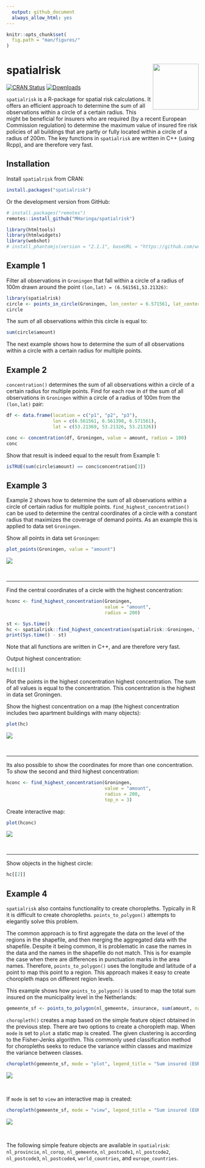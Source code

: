 ```yaml
---
  output: github_document
  always_allow_html: yes
---
```

  
  <!-- README.md is generated from README.Rmd. Please edit that file -->

```r
knitr::opts_chunk$set(
  fig.path = "man/figures/"
)
```

# spatialrisk <img src="logo.png" align="right" alt="" width="120" />

<!-- badges: start -->
[![CRAN Status](https://www.r-pkg.org/badges/version/spatialrisk)](https://cran.r-project.org/package=spatialrisk)
[![Downloads](https://cranlogs.r-pkg.org/badges/spatialrisk?color=blue)](https://cran.rstudio.com/package=spatialrisk)
<!-- badges: end -->

`spatialrisk` is a R-package for spatial risk calculations. It offers an efficient approach to determine the sum of all observations within a circle of a certain radius. This might be beneficial for insurers who are required (by a recent European Commission regulation) to determine the maximum value of insured fire risk policies of all buildings that are partly or fully located within a circle of a radius of 200m. The key functions in `spatialrisk` are written in C++ (using Rcpp), and are therefore very fast.

## Installation

Install `spatialrisk` from CRAN:

```r
install.packages("spatialrisk")
```

Or the development version from GitHub:

```r
# install.packages("remotes")
remotes::install_github("MHaringa/spatialrisk")
```

```r
library(htmltools)
library(htmlwidgets)
library(webshot)
# install_phantomjs(version = "2.1.1", baseURL = "https://github.com/wch/webshot/releases/download/v0.3.1/")
```


## Example 1

Filter all observations in `Groningen` that fall within a circle of a radius of 100m drawn around the point `(lon,lat) = (6.561561,53.21326)`:

```r
library(spatialrisk)
circle <- points_in_circle(Groningen, lon_center = 6.571561, lat_center = 53.21326, radius = 100)
circle
```

The sum of all observations within this circle is equal to: 

```r

sum(circle$amount)

```

The next example shows how to determine the sum of all observations within a circle with a certain radius for multiple points. 

## Example 2

`concentration()` determines the sum of all observations within a circle of a certain radius for multiple points. Find for each row in `df` the sum of all observations in `Groningen` within a circle of a radius of 100m from the `(lon,lat)` pair:

```r

df <- data.frame(location = c("p1", "p2", "p3"), 
                 lon = c(6.561561, 6.561398, 6.571561), 
                 lat = c(53.21369, 53.21326, 53.21326))

conc <- concentration(df, Groningen, value = amount, radius = 100)
conc

```

Show that result is indeed equal to the result from Example 1:

```r

isTRUE(sum(circle$amount) == conc$concentration[3])

```

## Example 3

Example 2 shows how to determine the sum of all observations within a circle of certain radius for multiple points. `find_highest_concentration()` can be used to determine the central coordinates of a circle with a constant radius that maximizes the coverage of demand points. As an example this is applied to data set `Groningen`. 

Show all points in data set `Groningen`:

```r

plot_points(Groningen, value = "amount")

```

![](man/figures/example3a-1.png)

<br>

-----

Find the central coordinates of a circle with the highest concentration:

```r

hconc <- find_highest_concentration(Groningen, 
                                    value = "amount", 
                                    radius = 200)

```

```r

st <- Sys.time()
hc <- spatialrisk::find_highest_concentration(spatialrisk::Groningen, "amount")
print(Sys.time() - st)

```

Note that all functions are written in C++, and are therefore very fast. 

Output highest concentration:

```r

hc[[1]]

```

Plot the points in the highest concentration highest concentration. The sum of all values is equal to the concentration. This concentration is the highest in data set Groningen.  

Show the highest concentration on a map (the highest concentration includes two apartment buildings with many objects):

```r

plot(hc)

```

![](man/figures/unnamed-chunk-9-1.png)

<br>

-----


Its also possible to show the coordinates for more than one concentration. To show the second and third highest concentration:

```r

hconc <- find_highest_concentration(Groningen, 
                                    value = "amount", 
                                    radius = 200, 
                                    top_n = 3)

```

Create interactive map:

```r

plot(hconc)

```

![](man/figures/unnamed-chunk-11-1.png)

<br>

-----

Show objects in the highest circle:

```r

hc[[2]]

```



## Example 4

`spatialrisk` also contains functionality to create choropleths. Typically in R it is difficult to create choropleths. `points_to_polygon()` attempts to elegantly solve this problem.

The common approach is to first aggregate the data on the level of the regions in the shapefile, and then merging the aggregated data with the shapefile. Despite it being common, it is problematic in case the names in the data and the names in the shapefile do not match. This is for example the case when there are differences in punctuation marks in the area names. Therefore, `points_to_polygon()` uses the longitude and latitude of a point to map this point to a region. This approach makes it easy to create choropleth maps on different region levels.

This example shows how `points_to_polygon()` is used to map the total sum insured on the municipality level in the Netherlands: 

```r

gemeente_sf <- points_to_polygon(nl_gemeente, insurance, sum(amount, na.rm = TRUE))

```

`choropleth()` creates a map based on the simple feature object obtained in the previous step. There are two options to create a choropleth map. When `mode` is set to `plot` a static map is created. The given clustering is according to the Fisher-Jenks algorithm. This commonly used classification method for choropleths seeks to reduce the variance within classes and maximize the variance between classes.

```r
choropleth(gemeente_sf, mode = "plot", legend_title = "Sum insured (EUR)", n = 5)
```

![](man/figures/nl_choro1.png)

<br>

If `mode` is set to `view` an interactive map is created:

```r
choropleth(gemeente_sf, mode = "view", legend_title = "Sum insured (EUR)")
```

![](man/figures/nl_choro2.png)

<br>

The following simple feature objects are available in `spatialrisk`: `nl_provincie`, `nl_corop`, `nl_gemeente`, `nl_postcode1`, `nl_postcode2`, `nl_postcode3`, `nl_postcode4`, `world_countries`, and `europe_countries`.
